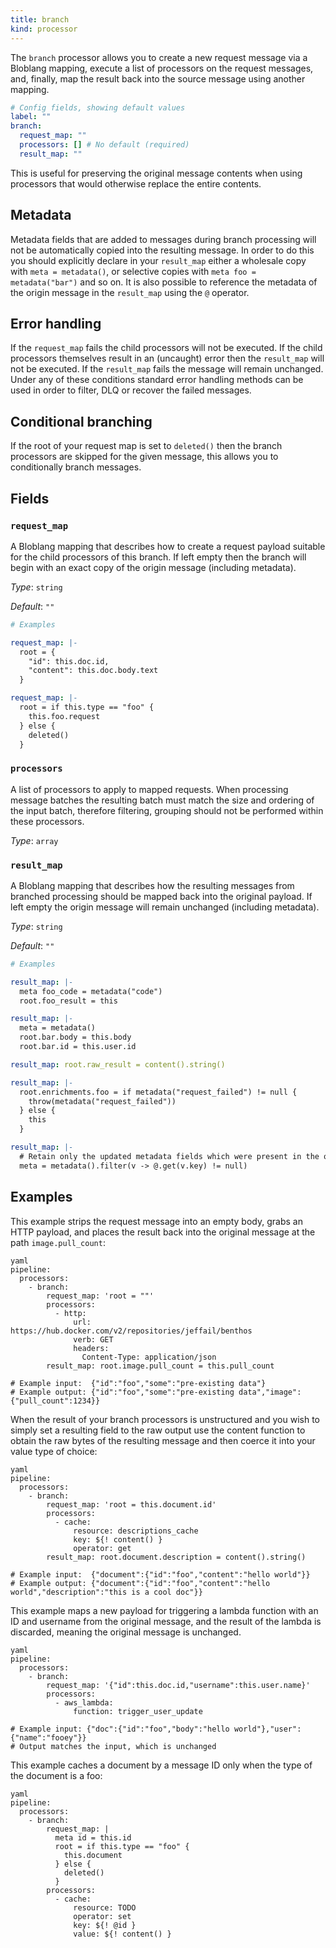 ```yaml
---
title: branch
kind: processor
---
```


The `branch` processor allows you to create a new request message via a Bloblang mapping, execute a list of processors on the request messages, and, finally, map the result back into the source message using another mapping.

```yml
# Config fields, showing default values
label: ""
branch:
  request_map: ""
  processors: [] # No default (required)
  result_map: ""
```

This is useful for preserving the original message contents when using processors that would otherwise replace the entire contents.

## Metadata

Metadata fields that are added to messages during branch processing will not be automatically copied into the resulting message. In order to do this you should explicitly declare in your `result_map` either a wholesale copy with `meta = metadata()`, or selective copies with `meta foo = metadata("bar")` and so on. It is also possible to reference the metadata of the origin message in the `result_map` using the `@` operator.

## Error handling

If the `request_map` fails the child processors will not be executed. If the child processors themselves result in an (uncaught) error then the `result_map` will not be executed. If the `result_map` fails the message will remain unchanged. Under any of these conditions standard error handling methods can be used in order to filter, DLQ or recover the failed messages.

## Conditional branching

If the root of your request map is set to `deleted()` then the branch processors are skipped for the given message, this allows you to conditionally branch messages.

## Fields

### `request_map`

A Bloblang mapping that describes how to create a request payload suitable for the child processors of this branch. If left empty then the branch will begin with an exact copy of the origin message (including metadata).


*Type*: `string`

*Default*: `""`

```yml
# Examples

request_map: |-
  root = {
  	"id": this.doc.id,
  	"content": this.doc.body.text
  }

request_map: |-
  root = if this.type == "foo" {
  	this.foo.request
  } else {
  	deleted()
  }
```

### `processors`

A list of processors to apply to mapped requests. When processing message batches the resulting batch must match the size and ordering of the input batch, therefore filtering, grouping should not be performed within these processors.


*Type*: `array`


### `result_map`

A Bloblang mapping that describes how the resulting messages from branched processing should be mapped back into the original payload. If left empty the origin message will remain unchanged (including metadata).


*Type*: `string`

*Default*: `""`

```yml
# Examples

result_map: |-
  meta foo_code = metadata("code")
  root.foo_result = this

result_map: |-
  meta = metadata()
  root.bar.body = this.body
  root.bar.id = this.user.id

result_map: root.raw_result = content().string()

result_map: |-
  root.enrichments.foo = if metadata("request_failed") != null {
    throw(metadata("request_failed"))
  } else {
    this
  }

result_map: |-
  # Retain only the updated metadata fields which were present in the origin message
  meta = metadata().filter(v -> @.get(v.key) != null)
```

## Examples

<Tabs>
<TabItem label="HTTP Request">

This example strips the request message into an empty body, grabs an HTTP payload, and places the result back into the original message at the path `image.pull_count`:

```
yaml
pipeline:
  processors:
    - branch:
        request_map: 'root = ""'
        processors:
          - http:
              url: https://hub.docker.com/v2/repositories/jeffail/benthos
              verb: GET
              headers:
                Content-Type: application/json
        result_map: root.image.pull_count = this.pull_count

# Example input:  {"id":"foo","some":"pre-existing data"}
# Example output: {"id":"foo","some":"pre-existing data","image":{"pull_count":1234}}

```

</TabItem>
<TabItem label="Non Structured Results">

When the result of your branch processors is unstructured and you wish to simply set a resulting field to the raw output use the content function to obtain the raw bytes of the resulting message and then coerce it into your value type of choice:

```
yaml
pipeline:
  processors:
    - branch:
        request_map: 'root = this.document.id'
        processors:
          - cache:
              resource: descriptions_cache
              key: ${! content() }
              operator: get
        result_map: root.document.description = content().string()

# Example input:  {"document":{"id":"foo","content":"hello world"}}
# Example output: {"document":{"id":"foo","content":"hello world","description":"this is a cool doc"}}

```

</TabItem>
<TabItem label="Lambda Function">

This example maps a new payload for triggering a lambda function with an ID and username from the original message, and the result of the lambda is discarded, meaning the original message is unchanged.

```
yaml
pipeline:
  processors:
    - branch:
        request_map: '{"id":this.doc.id,"username":this.user.name}'
        processors:
          - aws_lambda:
              function: trigger_user_update

# Example input: {"doc":{"id":"foo","body":"hello world"},"user":{"name":"fooey"}}
# Output matches the input, which is unchanged

```

</TabItem>
<TabItem label="Conditional Caching">

This example caches a document by a message ID only when the type of the document is a foo:

```
yaml
pipeline:
  processors:
    - branch:
        request_map: |
          meta id = this.id
          root = if this.type == "foo" {
            this.document
          } else {
            deleted()
          }
        processors:
          - cache:
              resource: TODO
              operator: set
              key: ${! @id }
              value: ${! content() }

```

</TabItem>
</Tabs>


